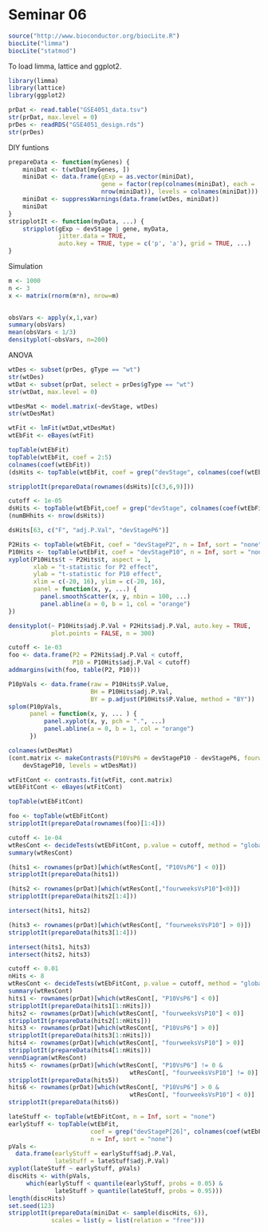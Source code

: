 Seminar 06
========================================================
```r
source("http://www.bioconductor.org/biocLite.R")
biocLite("limma")
biocLite("statmod")
```

To load limma, lattice and ggplot2.
```r
library(limma)
library(lattice)
library(ggplot2)
```


```r
prDat <- read.table("GSE4051_data.tsv")
str(prDat, max.level = 0)
prDes <- readRDS("GSE4051_design.rds")
str(prDes)
```

DIY funtions
```r
prepareData <- function(myGenes) {
    miniDat <- t(wtDat[myGenes, ])
    miniDat <- data.frame(gExp = as.vector(miniDat),
                          gene = factor(rep(colnames(miniDat), each =
                          nrow(miniDat)), levels = colnames(miniDat)))
    miniDat <- suppressWarnings(data.frame(wtDes, miniDat))
    miniDat
}
stripplotIt <- function(myData, ...) {
    stripplot(gExp ~ devStage | gene, myData,
              jitter.data = TRUE,
              auto.key = TRUE, type = c('p', 'a'), grid = TRUE, ...)
}
```

Simulation
```r
m <- 1000
n <- 3
x <- matrix(rnorm(m*n), nrow=m)
  
```

```r
obsVars <- apply(x,1,var)
summary(obsVars)
mean(obsVars < 1/3)
densityplot(~obsVars, n=200)
```

ANOVA
```r
wtDes <- subset(prDes, gType == "wt")
str(wtDes)
wtDat <- subset(prDat, select = prDes$gType == "wt")
str(wtDat, max.level = 0)
```


```r
wtDesMat <- model.matrix(~devStage, wtDes)
str(wtDesMat)
```


```r
wtFit <- lmFit(wtDat,wtDesMat)
wtEbFit <- eBayes(wtFit)
```


```r
topTable(wtEbFit)
topTable(wtEbFit, coef = 2:5)
colnames(coef(wtEbFit))
(dsHits <- topTable(wtEbFit, coef = grep("devStage", colnames(coef(wtEbFit)))))
```


```r
stripplotIt(prepareData(rownames(dsHits)[c(3,6,9)]))
```


```r
cutoff <- 1e-05
dsHits <- topTable(wtEbFit,coef = grep("devStage", colnames(coef(wtEbFit))),p.value = cutoff, n = Inf)
(numBHhits <- nrow(dsHits))
```


```r
dsHits[63, c("F", "adj.P.Val", "devStageP6")]
```

```r
P2Hits <- topTable(wtEbFit, coef = "devStageP2", n = Inf, sort = "none")
P10Hits <- topTable(wtEbFit, coef = "devStageP10", n = Inf, sort = "none")
xyplot(P10Hits$t ~ P2Hits$t, aspect = 1,
       xlab = "t-statistic for P2 effect",
       ylab = "t-statistic for P10 effect",
       xlim = c(-20, 16), ylim = c(-20, 16),
       panel = function(x, y, ...) {
         panel.smoothScatter(x, y, nbin = 100, ...)
         panel.abline(a = 0, b = 1, col = "orange")
})
```

```r
densityplot(~ P10Hits$adj.P.Val + P2Hits$adj.P.Val, auto.key = TRUE,
            plot.points = FALSE, n = 300)
```

```r
cutoff <- 1e-03
foo <- data.frame(P2 = P2Hits$adj.P.Val < cutoff,
                  P10 = P10Hits$adj.P.Val < cutoff)
addmargins(with(foo, table(P2, P10)))
```

```r
P10pVals <- data.frame(raw = P10Hits$P.Value,
                       BH = P10Hits$adj.P.Val,
                       BY = p.adjust(P10Hits$P.Value, method = "BY"))
splom(P10pVals,
      panel = function(x, y, ... ) {
          panel.xyplot(x, y, pch = ".", ...)
          panel.abline(a = 0, b = 1, col = "orange")
      })
```

```r
colnames(wtDesMat)
(cont.matrix <- makeContrasts(P10VsP6 = devStageP10 - devStageP6, fourweeksVsP10 = devStage4_weeks - 
    devStageP10, levels = wtDesMat))

```

```r
wtFitCont <- contrasts.fit(wtFit, cont.matrix)
wtEbFitCont <- eBayes(wtFitCont)
```


```r
topTable(wtEbFitCont)

```

```r
foo <- topTable(wtEbFitCont)
stripplotIt(prepareData(rownames(foo)[1:4]))

```


```r
cutoff <- 1e-04
wtResCont <- decideTests(wtEbFitCont, p.value = cutoff, method = "global")
summary(wtResCont)

```

```r
(hits1 <- rownames(prDat)[which(wtResCont[, "P10VsP6"] < 0)])
stripplotIt(prepareData(hits1))
```

```r
(hits2 <- rownames(prDat)[which(wtResCont[,"fourweeksVsP10"]<0)])
stripplotIt(prepareData(hits2[1:4]))
```



```r
intersect(hits1, hits2)

```



```r
(hits3 <- rownames(prDat)[which(wtResCont[, "fourweeksVsP10"] > 0)])
stripplotIt(prepareData(hits3[1:4]))
```



```r
intersect(hits1, hits3)
intersect(hits2, hits3)

```



```r
cutoff <- 0.01
nHits <- 8
wtResCont <- decideTests(wtEbFitCont, p.value = cutoff, method = "global")
summary(wtResCont)
hits1 <- rownames(prDat)[which(wtResCont[, "P10VsP6"] < 0)]
stripplotIt(prepareData(hits1[1:nHits]))
hits2 <- rownames(prDat)[which(wtResCont[, "fourweeksVsP10"] < 0)]
stripplotIt(prepareData(hits2[1:nHits]))
hits3 <- rownames(prDat)[which(wtResCont[, "P10VsP6"] > 0)]
stripplotIt(prepareData(hits3[1:nHits]))
hits4 <- rownames(prDat)[which(wtResCont[, "fourweeksVsP10"] > 0)]
stripplotIt(prepareData(hits4[1:nHits]))
vennDiagram(wtResCont)
hits5 <- rownames(prDat)[which(wtResCont[, "P10VsP6"] != 0 &
                                  wtResCont[, "fourweeksVsP10"] != 0)]
stripplotIt(prepareData(hits5))
hits6 <- rownames(prDat)[which(wtResCont[, "P10VsP6"] > 0 &
                                  wtResCont[, "fourweeksVsP10"] < 0)]
stripplotIt(prepareData(hits6))
```



```r
lateStuff <- topTable(wtEbFitCont, n = Inf, sort = "none")
earlyStuff <- topTable(wtEbFit,
                       coef = grep("devStageP[26]", colnames(coef(wtEbFit))),
                       n = Inf, sort = "none")
pVals <-
  data.frame(earlyStuff = earlyStuff$adj.P.Val,
             lateStuff = lateStuff$adj.P.Val)
xyplot(lateStuff ~ earlyStuff, pVals)
discHits <- with(pVals,
     which(earlyStuff < quantile(earlyStuff, probs = 0.05) &
             lateStuff > quantile(lateStuff, probs = 0.95)))
length(discHits)
set.seed(123)
stripplotIt(prepareData(miniDat <- sample(discHits, 6)),
            scales = list(y = list(relation = "free")))

```


```r


```
